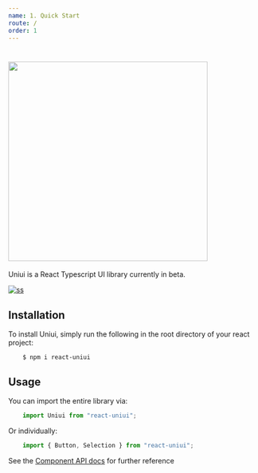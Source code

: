 ```yaml
---
name: 1. Quick Start
route: /
order: 1
---
```


# <img src="../img/uniui.svg" width="400" />

Uniui is a React Typescript UI library currently in beta.

[![ss](https://img.shields.io/github/stars/ericm/uniui?style=social)](https://github.com/ericm/uniui)

## Installation

To install Uniui, simply run the following in the root directory of your react project:

```
    $ npm i react-uniui
```

## Usage

You can import the entire library via:

```ts
    import Uniui from "react-uniui";
```


Or individually:

```ts
    import { Button, Selection } from "react-uniui";
```

See the [Component API docs](components/button) for further reference

